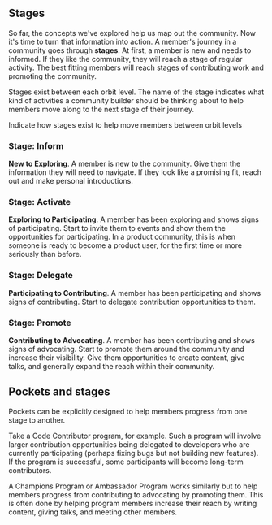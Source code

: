 ## Stages

So far, the concepts we've explored help us map out the community. Now it's time to
turn that information into action.
A member's journey in a community goes through **stages**. At first, a member is new and
needs to informed. If they like the community, they will reach a stage of regular activity.
The best fitting members will reach stages of contributing work and promoting the community.

Stages exist between each orbit level. The name of the stage indicates what kind
of activities a community builder should be thinking about to help members move
along to the next stage of their journey.

<Placeholder>
  Indicate how stages exist to help move members between orbit levels
</Placeholder>

### Stage: Inform

**New to Exploring**. A member is new to the community. Give them the information they will
need to navigate. If they look like a promising fit, reach out and make
personal introductions.

### Stage: Activate

**Exploring to Participating**.
A member has been exploring and shows signs of participating.
Start to invite them to events and show them the opportunities for
participating. In a product community, this is when
someone is ready to become a product user, for the first time or more
seriously than before.

### Stage: Delegate

**Participating to Contributing**.
A member has been participating and shows signs of contributing.
Start to delegate contribution opportunities to them.

### Stage: Promote

**Contributing to Advocating**.
A member has been contributing and shows signs of advocating. Start to
promote them around the community and increase their visibility. Give them
opportunities to create content, give talks, and generally expand the
reach within their community.

## Pockets and stages

Pockets can be explicitly designed to help members progress from one stage
to another.

Take a Code Contributor program, for example. Such a program will involve
larger contribution opportunities being delegated to developers who are currently
participating (perhaps fixing bugs but not building new features).
If the program is successful, some participants will become
long-term contributors.

A Champions Program or Ambassador Program works similarly but to help
members progress from contributing to advocating by promoting them. This is often done by
helping program members increase their reach by writing content, giving
talks, and meeting other members.
